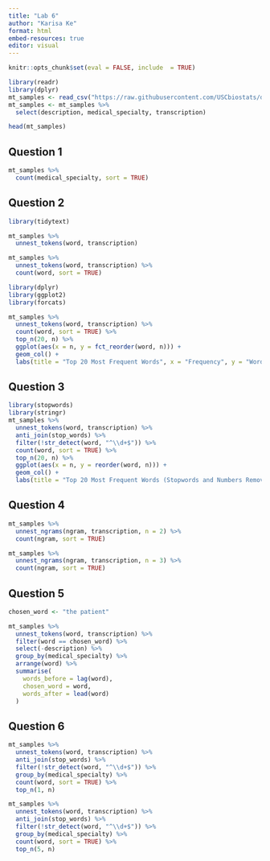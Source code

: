 ```yaml
---
title: "Lab 6"
author: "Karisa Ke"
format: html
embed-resources: true
editor: visual
---
```


```r
knitr::opts_chunk$set(eval = FALSE, include  = TRUE)
```

```r
library(readr)
library(dplyr)
mt_samples <- read_csv("https://raw.githubusercontent.com/USCbiostats/data-science-data/master/00_mtsamples/mtsamples.csv")
mt_samples <- mt_samples %>%
  select(description, medical_specialty, transcription)

head(mt_samples)
```

## Question 1

```r
mt_samples %>%
  count(medical_specialty, sort = TRUE)
```

## Question 2

```r
library(tidytext)

mt_samples %>%
  unnest_tokens(word, transcription)
```

```r
mt_samples %>%
  unnest_tokens(word, transcription) %>%
  count(word, sort = TRUE)
```

```r
library(dplyr)
library(ggplot2)
library(forcats)

mt_samples %>%
  unnest_tokens(word, transcription) %>%
  count(word, sort = TRUE) %>%
  top_n(20, n) %>%
  ggplot(aes(x = n, y = fct_reorder(word, n))) +
  geom_col() +
  labs(title = "Top 20 Most Frequent Words", x = "Frequency", y = "Word")
```

## Question 3

```r
library(stopwords)
library(stringr)
mt_samples %>%
  unnest_tokens(word, transcription) %>%
  anti_join(stop_words) %>%
  filter(!str_detect(word, "^\\d+$")) %>%
  count(word, sort = TRUE) %>%
  top_n(20, n) %>%
  ggplot(aes(x = n, y = reorder(word, n))) +
  geom_col() +
  labs(title = "Top 20 Most Frequent Words (Stopwords and Numbers Removed)", x = "Frequency", y = "Word")
```

## Question 4

```r
mt_samples %>%
  unnest_ngrams(ngram, transcription, n = 2) %>%
  count(ngram, sort = TRUE)
```

```r
mt_samples %>%
  unnest_ngrams(ngram, transcription, n = 3) %>%
  count(ngram, sort = TRUE)
```

## Question 5

```r
chosen_word <- "the patient"

mt_samples %>%
  unnest_tokens(word, transcription) %>%
  filter(word == chosen_word) %>%
  select(-description) %>%
  group_by(medical_specialty) %>%
  arrange(word) %>%
  summarise(
    words_before = lag(word),
    chosen_word = word,
    words_after = lead(word)
  )
```

## Question 6

```r
mt_samples %>%
  unnest_tokens(word, transcription) %>%
  anti_join(stop_words) %>%
  filter(!str_detect(word, "^\\d+$")) %>%
  group_by(medical_specialty) %>%
  count(word, sort = TRUE) %>%
  top_n(1, n)
```

```r
mt_samples %>%
  unnest_tokens(word, transcription) %>%
  anti_join(stop_words) %>%
  filter(!str_detect(word, "^\\d+$")) %>%
  group_by(medical_specialty) %>%
  count(word, sort = TRUE) %>%
  top_n(5, n)
```
